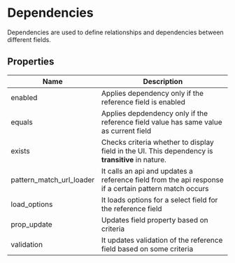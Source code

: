 # Dependencies

Dependencies are used to define relationships and dependencies between different fields.

## Properties

| Name                     | Description                                                                                           |
| ------------------------ | ----------------------------------------------------------------------------------------------------- |
| enabled                  | Applies dependency only if the reference field is enabled                                             |
| equals                   | Applies depdendency only if the reference field value has same value as current field                 |
| exists                   | Checks criteria whether to display field in the UI. This dependency is **transitive** in nature.      |
| pattern_match_url_loader | It calls an api and updates a reference field from the api response if a certain pattern match occurs |
| load_options             | It loads options for a select field for the reference field                                           |
| prop_update              | Updates field property based on criteria                                                              |
| validation               | It updates validation of the reference field based on some criteria                                   |
